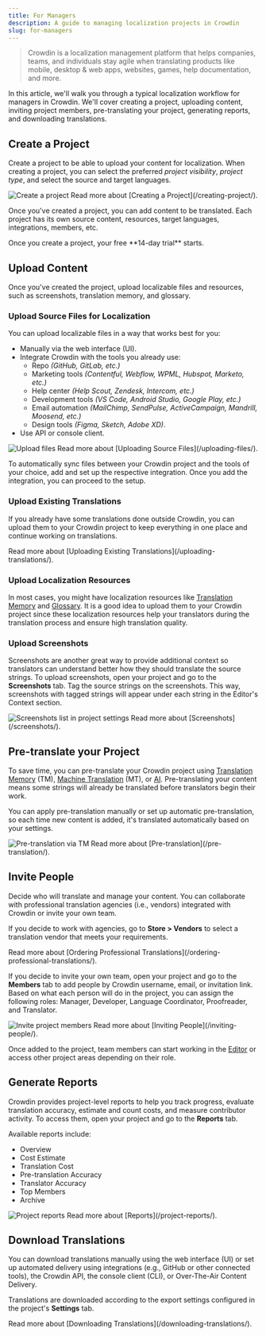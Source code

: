 ```yaml
---
title: For Managers
description: A guide to managing localization projects in Crowdin
slug: for-managers
---
```



> Crowdin is a localization management platform that helps companies, teams, and individuals stay agile when translating products like mobile, desktop & web apps, websites, games, help documentation, and more.

In this article, we'll walk you through a typical localization workflow for managers in Crowdin. We'll cover creating a project, uploading content, inviting project members, pre-translating your project, generating reports, and downloading translations.

## Create a Project

Create a project to be able to upload your content for localization. When creating a project, you can select the preferred *project visibility*, *project type*, and select the source and target languages.

<Image src={createProject} alt="Create a project" />

<ReadMore>
  Read more about [Creating a Project](/creating-project/).
</ReadMore>

Once you've created a project, you can add content to be translated. Each project has its own source content, resources, target languages, integrations, members, etc.

<Aside>
  Once you create a project, your free **14-day trial** starts.
</Aside>

## Upload Content

Once you've created the project, upload localizable files and resources, such as screenshots, translation memory, and glossary.

### Upload Source Files for Localization

You can upload localizable files in a way that works best for you:

* Manually via the web interface (UI).
* Integrate Crowdin with the tools you already use:
  * Repo *(GitHub, GitLab, etc.)*
  * Marketing tools *(Contentful, Webflow, WPML, Hubspot, Marketo, etc.)*
  * Help center *(Help Scout, Zendesk, Intercom, etc.)*
  * Development tools *(VS Code, Android Studio, Google Play, etc.)*
  * Email automation *(MailChimp, SendPulse, ActiveCampaign, Mandrill, Moosend, etc.)*
  * Design tools *(Figma, Sketch, Adobe XD)*.
* Use API or console client.

<Image src={uploadFiles} alt="Upload files" />

<ReadMore>
  Read more about [Uploading Source Files](/uploading-files/).
</ReadMore>

To automatically sync files between your Crowdin project and the tools of your choice, add and set up the respective integration. Once you add the integration, you can proceed to the setup.

<LinkCard
  title="Crowdin Store"
  description="Explore 600+ integrations to streamline your localization process."
  href="https://store.crowdin.com/"
  target="_blank"
/>

### Upload Existing Translations

If you already have some translations done outside Crowdin, you can upload them to your Crowdin project to keep everything in one place and continue working on translations.

<ReadMore>
  Read more about [Uploading Existing Translations](/uploading-translations/).
</ReadMore>

### Upload Localization Resources

In most cases, you might have localization resources like [Translation Memory](/translation-memory/) and [Glossary](/glossary/). It is a good idea to upload them to your Crowdin project since these localization resources help your translators during the translation process and ensure high translation quality.

### Upload Screenshots

Screenshots are another great way to provide additional context so translators can understand better how they should translate the source strings. To upload screenshots, open your project and go to the **Screenshots** tab. Tag the source strings on the screenshots. This way, screenshots with tagged strings will appear under each string in the Editor's Context section.

<Image src={screenshotsListInProjectSettings} alt="Screenshots list in project settings" />

<ReadMore>
  Read more about [Screenshots](/screenshots/).
</ReadMore>

<CardGrid>
  <LinkCard
    title="Context features in Crowdin"
    description="No Context, No Quality. Give Translators Context to Get Better Translations."
    href="https://crowdin.com/blog/2019/11/05/no-context-no-quality-give-translators-context-to-get-better-translations"
    target="_blank"
  />
  <LinkCard
    title="Translate Your UI with Crowdin's Screen Translation Feature"
    description="Crowdin's Screen Translation simplifies UI localization by allowing users to translate interface elements with a real-time preview of your app design."
    href="https://crowdin.com/translate-ui-with-crowdin"
    target="_blank"
  />
</CardGrid>

## Pre-translate your Project

To save time, you can pre-translate your Crowdin project using [Translation Memory](/translation-memory/) (TM), [Machine Translation](/machine-translation/) (MT), or [AI](/crowdin-ai/). Pre-translating your content means some strings will already be translated before translators begin their work.

You can apply pre-translation manually or set up automatic pre-translation, so each time new content is added, it's translated automatically based on your settings.

<Image src={preTranslation} alt="Pre-translation via TM" class="width-xl crowdin-modal m-auto" />

<ReadMore>
  Read more about [Pre-translation](/pre-translation/).
</ReadMore>

## Invite People

Decide who will translate and manage your content. You can collaborate with professional translation agencies (i.e., vendors) integrated with Crowdin or invite your own team.

If you decide to work with agencies, go to **Store > Vendors** to select a translation vendor that meets your requirements.

<ReadMore>
  Read more about [Ordering Professional Translations](/ordering-professional-translations/).
</ReadMore>

If you decide to invite your own team, open your project and go to the **Members** tab to add people by Crowdin username, email, or invitation link. Based on what each person will do in the project, you can assign the following roles: Manager, Developer, Language Coordinator, Proofreader, and Translator.

<Image src={inviteDialog} alt="Invite project members" class="width-xl crowdin-modal m-auto" />

<ReadMore>
  Read more about [Inviting People](/inviting-people/).
</ReadMore>

Once added to the project, team members can start working in the [Editor](/online-editor/) or access other project areas depending on their role.

## Generate Reports

Crowdin provides project-level reports to help you track progress, evaluate translation accuracy, estimate and count costs, and measure contributor activity. To access them, open your project and go to the **Reports** tab.

Available reports include:

* Overview
* Cost Estimate
* Translation Cost
* Pre-translation Accuracy
* Translator Accuracy
* Top Members
* Archive

<Image src={reportsGeneral} alt="Project reports" />

<ReadMore>
  Read more about [Reports](/project-reports/).
</ReadMore>

## Download Translations

You can download translations manually using the web interface (UI) or set up automated delivery using integrations (e.g., GitHub or other connected tools), the Crowdin API, the console client (CLI), or Over-The-Air Content Delivery.

Translations are downloaded according to the export settings configured in the project's **Settings** tab.

<ReadMore>
  Read more about [Downloading Translations](/downloading-translations/).
</ReadMore>
